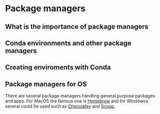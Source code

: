 # Package managers

## What is the importance of package managers

## Conda environments and other package managers

## Creating enviroments with Conda

## Package managers for OS

There are several package managers handling general purpose packages and apps. For MacOS the famous one is [Homebrew]() and for Windowos several could be used such as [Chocolatey]() and [Scoop](https://scoop.sh/).
